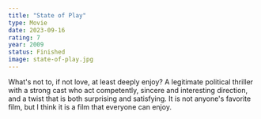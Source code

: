 ```yaml
---
title: "State of Play"
type: Movie
date: 2023-09-16
rating: 7
year: 2009
status: Finished
image: state-of-play.jpg
---
```


What's not to, if not love, at least deeply enjoy? A legitimate political thriller with a strong cast who
act competently, sincere and interesting direction, and a twist that is both surprising and satisfying. It
is not anyone's favorite film, but I think it is a film that everyone can enjoy.
